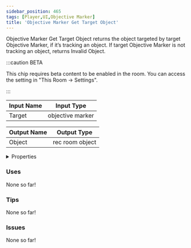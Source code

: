```yaml
---
sidebar_position: 465
tags: [Player,UI,Objective Marker]
title: 'Objective Marker Get Target Object'
---
```


Objective Marker Get Target Object returns the object targeted by target Objective Marker, if it’s tracking an object. If target Objective Marker is not tracking an object, returns Invalid Object.

:::caution BETA

This chip requires beta content to be enabled in the room. You can access the setting in "This Room -> Settings".

:::

<DocusaurusSvg />

| Input Name | Input Type |
|-----------|-----------|
| Target | objective marker |

| Output Name | Output Type |
|-----------|-----------|
| Object | rec room object |


<details>
  <summary>Properties</summary>
  <div>
    <div>
    <table>
      <thead>
        <tr>
          <th>Is beta required?</th>
          <th>Yes</th>
        </tr>
        <tr>
          <th>Is this chip a trolling risk?</th>
          <th>No</th>
        </tr>
        <tr>
          <th>Is this chip a role assignment risk?</th>
          <th>No</th>
        </tr>
        <tr>
          <th>Chip UUID</th>
          <th>0a9761e3-44df-4ede-a1dd-6a8f4eb6a7c1</th>
        </tr>
        <tr>
          <th>Room availability</th>
          <th>Available everywhere</th>
        </tr>
      </thead>
    </table>
    </div>
  </div>
</details>

### Uses

None so far!

### Tips

None so far!

### Issues

None so far!